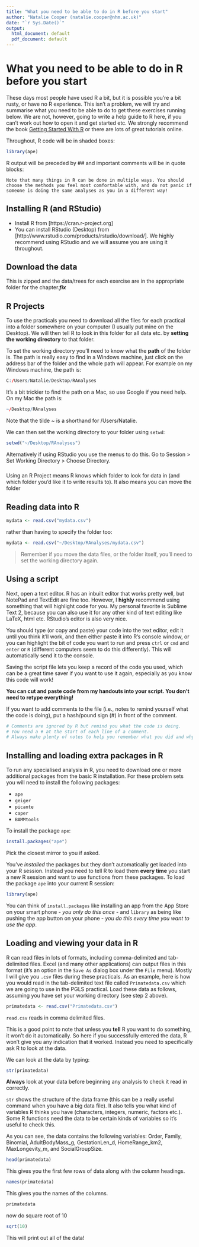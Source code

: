 ```yaml
---
title: "What you need to be able to do in R before you start"
author: "Natalie Cooper (natalie.cooper@nhm.ac.uk)"
date: "`r Sys.Date()`"
output:
  html_document: default
  pdf_document: default
---
```


# What you need to be able to do in R before you start

These days most people have used R a bit, but it is possible you're a bit rusty, or have no R experience. This isn't a problem, we will try and summarise what you need to be able to do to get these exercises running below. We are not, however, going to write a help guide to R here, if you can't work out how to open it and get started etc. We strongly recommend the book [Getting Started With R](http://www.r4all.org/) or there are lots of great tutorials online.

Throughout, R code will be in shaded boxes:

```r
library(ape)
```

R output will be preceded by ## and important comments will be in quote blocks:

```block
Note that many things in R can be done in multiple ways. You should choose the methods you feel most comfortable with, and do not panic if someone is doing the same analyses as you in a different way! 
```

## Installing R (and RStudio)
* Install R from [https://cran.r-project.org]
* You can install RStudio (Desktop) from [http://www.rstudio.com/products/rstudio/download/].
We highly recommend using RStudio and we will assume you are using it throughout.

## Download the data
This is zipped and the data/trees for each exercise are in the appropriate folder for the chapter.***fix***


## R Projects
To use the practicals you need to download all the files for each practical into a folder somewhere on your computer (I usually put mine on the Desktop). 
We will then tell R to look in this folder for all data etc. by __setting the working directory__ to that folder.

To set the working directory you'll need to know what the __path__ of the folder is. 
The path is really easy to find in a Windows machine, just click on the address bar of the folder and the whole path will appear.
For example on my Windows machine, the path is:

```r
C:/Users/Natalie/Desktop/RAnalyses
```

It's a bit trickier to find the path on a Mac, so use Google if you need help.
On my Mac the path is:

```r
~/Desktop/RAnalyses
```

Note that the tilde ~ is a shorthand for /Users/Natalie. 

We can then set the working directory to your folder using `setwd`:

```r
setwd("~/Desktop/RAnalyses")
```

Alternatively if using RStudio you use the menus to do this.
Go to Session > Set Working Directory > Choose Directory.


#####

Using an R Project means R knows which folder to look for data in (and which folder you'd like it to write results to). It also means you can move the folder 

## Reading data into R

```r
mydata <- read.csv("mydata.csv")
```

rather than having to specify the folder too:

```r
mydata <- read.csv("~/Desktop/RAnalyses/mydata.csv")
```

> Remember if you move the data files, or the folder itself, you'll need to set the working directory again.

## Using a script
Next, open a text editor. 
R has an inbuilt editor that works pretty well, but NotePad and TextEdit are fine too. 
However, I **highly** recommend using something that will highlight code for you. 
My personal favorite is Sublime Text 2, because you can also use it for any other kind of text editing like LaTeX, html etc. 
RStudio's editor is also very nice.

You should type (or copy and paste) your code into the text editor, edit it until you think it'll work, and then either paste it into R's console window, or you can highlight the bit of code you want to run and press `ctrl` or `cmd` and `enter` or `R` (different computers seem to do this differently). 
This will automatically send it to the console.

Saving the script file lets you keep a record of the code you used, which can be a great time saver if you want to use it again, especially as you know this code will work!

__You can cut and paste code from my handouts into your script. You don't need to retype everything!__

If you want to add comments to the file (i.e., notes to remind yourself what the code is doing), put a hash/pound sign (#) in front of the comment.

```r
# Comments are ignored by R but remind you what the code is doing. 
# You need a # at the start of each line of a comment.
# Always make plenty of notes to help you remember what you did and why
```

## Installing and loading extra packages in R
To run any specialised analysis in R, you need to download one or more additional packages from the basic R installation. 
For these problem sets you will need to install the following packages: 

* `ape`
* `geiger`
* `picante`
* `caper`
* `BAMMtools`

To install the package `ape`:

```r
install.packages("ape")
```

Pick the closest mirror to you if asked. 

You've *installed* the packages but they don't automatically get loaded into your R session. 
Instead you need to tell R to load them **every time** you start a new R session and want to use functions from these packages. 
To load the package `ape` into your current R session:

```r
library(ape)
```

You can think of `install.packages` like installing an app from the App Store on your smart phone - *you only do this once* - and `library` as being like pushing the app button on your phone - *you do this every time you want to use the app*.

## Loading and viewing your data in R
R can read files in lots of formats, including comma-delimited and tab-delimited files. 
Excel (and many other applications) can output files in this format (it's an option in the `Save As` dialog box under the `File` menu). 
Mostly I will give you `.csv` files during these practicals.
As an example, here is how you would read in the tab-delimited text file called `Primatedata.csv` which we are going to use in the PGLS practical. 
Load these data as follows, assuming you have set your working directory (see step 2 above).

```r
primatedata <- read.csv("Primatedata.csv")
```

`read.csv` reads in comma delimited files. 

This is a good point to note that unless you __tell__ R you want to do something, it won't do it automatically. 
So here if you successfully entered the data, R won't give you any indication that it worked. 
Instead you need to specifically ask R to look at the data.

We can look at the data by typing:

```r
str(primatedata)
```

__Always__ look at your data before beginning any analysis to check it read in correctly.

`str` shows the structure of the data frame (this can be a really useful command when you have a big data file). 
It also tells you what kind of variables R thinks you have (characters, integers, numeric, factors etc.). 
Some R functions need the data to be certain kinds of variables so it's useful to check this.

As you can see, the data contains the following variables: Order, Family, Binomial, AdultBodyMass_g, GestationLen_d, HomeRange_km2, MaxLongevity_m, and SocialGroupSize.

```r
head(primatedata)
```

This gives you the first few rows of data along with the column headings.

```r
names(primatedata)
```

This gives you the names of the columns.

```r
primatedata
```

now do square root of 10
```r
sqrt(10)

```


This will print out all of the data!

